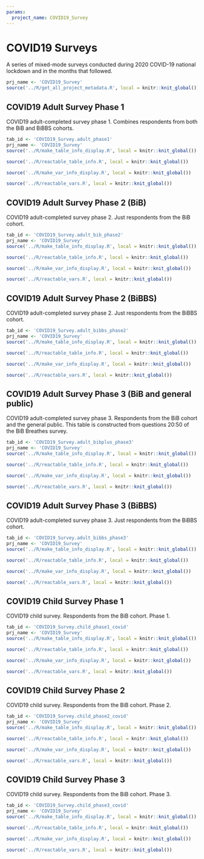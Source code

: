 ```yaml
---
params:
  project_name: COVID19_Survey
---
```






# COVID19 Surveys


A series of mixed-mode surveys conducted during 2020 COVID-19 national lockdown and in the months that followed.



```r
prj_name <- 'COVID19_Survey'
source('../R/get_all_project_metadata.R', local = knitr::knit_global())
```





## COVID19 Adult  Survey Phase 1


COVID19 adult-completed survey phase 1. Combines respondents from both the BiB and BiBBS cohorts.



```r
tab_id <- 'COVID19_Survey.adult_phase1'
prj_name <- 'COVID19_Survey'
source('../R/make_table_info_display.R', local = knitr::knit_global())
```



```r
source('../R/reactable_table_info.R', local = knitr::knit_global())
```



```r
source('../R/make_var_info_display.R', local = knitr::knit_global())
```



```r
source('../R/reactable_vars.R', local = knitr::knit_global())
```





## COVID19 Adult Survey Phase 2 (BiB)


COVID19 adult-completed survey phase 2. Just respondents from the BiB cohort.



```r
tab_id <- 'COVID19_Survey.adult_bib_phase2'
prj_name <- 'COVID19_Survey'
source('../R/make_table_info_display.R', local = knitr::knit_global())
```



```r
source('../R/reactable_table_info.R', local = knitr::knit_global())
```



```r
source('../R/make_var_info_display.R', local = knitr::knit_global())
```



```r
source('../R/reactable_vars.R', local = knitr::knit_global())
```





## COVID19 Adult Survey Phase 2 (BiBBS)


COVID19 adult-completed survey phase 2. Just respondents from the BiBBS cohort.



```r
tab_id <- 'COVID19_Survey.adult_bibbs_phase2'
prj_name <- 'COVID19_Survey'
source('../R/make_table_info_display.R', local = knitr::knit_global())
```



```r
source('../R/reactable_table_info.R', local = knitr::knit_global())
```



```r
source('../R/make_var_info_display.R', local = knitr::knit_global())
```



```r
source('../R/reactable_vars.R', local = knitr::knit_global())
```





## COVID19 Adult Survey Phase 3 (BiB and general public)


COVID19 adult-completed survey phase 3. Respondents from the BiB cohort and the general public. This table is constructed from questions 20:50 of the BiB Breathes survey.



```r
tab_id <- 'COVID19_Survey.adult_bibplus_phase3'
prj_name <- 'COVID19_Survey'
source('../R/make_table_info_display.R', local = knitr::knit_global())
```



```r
source('../R/reactable_table_info.R', local = knitr::knit_global())
```



```r
source('../R/make_var_info_display.R', local = knitr::knit_global())
```



```r
source('../R/reactable_vars.R', local = knitr::knit_global())
```





## COVID19 Adult Survey Phase 3 (BiBBS)


COVID19 adult-completed survey phase 3. Just respondents from the BiBBS cohort.



```r
tab_id <- 'COVID19_Survey.adult_bibbs_phase3'
prj_name <- 'COVID19_Survey'
source('../R/make_table_info_display.R', local = knitr::knit_global())
```



```r
source('../R/reactable_table_info.R', local = knitr::knit_global())
```



```r
source('../R/make_var_info_display.R', local = knitr::knit_global())
```



```r
source('../R/reactable_vars.R', local = knitr::knit_global())
```





## COVID19 Child Survey Phase 1


COVID19 child survey. Respondents from the BiB cohort. Phase 1.



```r
tab_id <- 'COVID19_Survey.child_phase1_covid'
prj_name <- 'COVID19_Survey'
source('../R/make_table_info_display.R', local = knitr::knit_global())
```



```r
source('../R/reactable_table_info.R', local = knitr::knit_global())
```



```r
source('../R/make_var_info_display.R', local = knitr::knit_global())
```



```r
source('../R/reactable_vars.R', local = knitr::knit_global())
```





## COVID19 Child Survey Phase 2


COVID19 child survey. Respondents from the BiB cohort. Phase 2.



```r
tab_id <- 'COVID19_Survey.child_phase2_covid'
prj_name <- 'COVID19_Survey'
source('../R/make_table_info_display.R', local = knitr::knit_global())
```



```r
source('../R/reactable_table_info.R', local = knitr::knit_global())
```



```r
source('../R/make_var_info_display.R', local = knitr::knit_global())
```



```r
source('../R/reactable_vars.R', local = knitr::knit_global())
```





## COVID19 Child Survey Phase 3


COVID19 child survey. Respondents from the BiB cohort. Phase 3.



```r
tab_id <- 'COVID19_Survey.child_phase3_covid'
prj_name <- 'COVID19_Survey'
source('../R/make_table_info_display.R', local = knitr::knit_global())
```



```r
source('../R/reactable_table_info.R', local = knitr::knit_global())
```



```r
source('../R/make_var_info_display.R', local = knitr::knit_global())
```



```r
source('../R/reactable_vars.R', local = knitr::knit_global())
```




